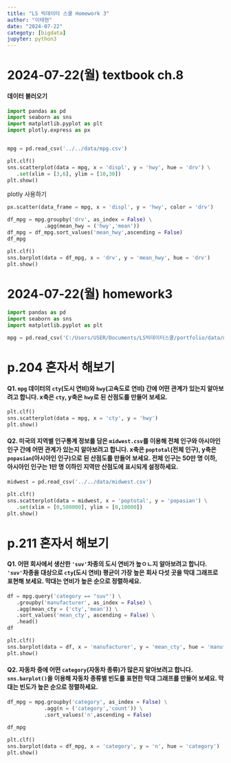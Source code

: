 ```yaml
---
title: "LS 빅데이터 스쿨 Homework 3"
author: "이태현"
date: "2024-07-22"
categoty: [bigdata]
jupyter: python3
---
```

# 2024-07-22(월) textbook ch.8

#### 데이터 불러오기
```python
import pandas as pd
import seaborn as sns
import matplotlib.pyplot as plt
import plotly.express as px


mpg = pd.read_csv('../../data/mpg.csv')
```

```python
plt.clf()
sns.scatterplot(data = mpg, x = 'displ', y = 'hwy', hue = 'drv') \
   .set(xlim = [3,6], ylim = [10,30])
plt.show()
```
plotly 사용하기
```python
px.scatter(data_frame = mpg, x = 'displ', y = 'hwy', color = 'drv')
```
```python
df_mpg = mpg.groupby('drv', as_index = False) \
            .agg(mean_hwy = ('hwy','mean'))
df_mpg = df_mpg.sort_values('mean_hwy',ascending = False)
df_mpg
```
```python
plt.clf()
sns.barplot(data = df_mpg, x = 'drv', y = 'mean_hwy', hue = 'drv')
plt.show()
```







# 2024-07-22(월) homework3

```python
import pandas as pd
import seaborn as sns
import matplotlib.pyplot as plt

mpg = pd.read_csv('C:/Users/USER/Documents/LS빅데이터스쿨/portfolio/data/mpg.csv')

```

# p.204 혼자서 해보기

#### Q1. `mpg` 데이터의 `cty`(도시 연비)와 `hwy`(고속도로 연비) 간에 어떤 관계가 있는지 알아보려고 합니다. x축은 `cty`, y축은 `hwy`로 된 산점도를 만들어 보세요.
```python
plt.clf()
sns.scatterplot(data = mpg, x = 'cty', y = 'hwy')
plt.show()
```
#### Q2. 미국의 지역별 인구통계 정보를 담은 `midwest.csv`를 이용해 전체 인구와 아시아인 인구 간에 어떤 관계가 있는지 알아보려고 합니다. x축은 `poptotal`(전체 인구), y축은 `popasian`(아시아인 인구)으로 된 산점도를 만들어 보세요. 전체 인구는 50만 명 이하, 아시아인 인구는 1만 명 이하인 지역만 산점도에 표시되게 설정하세요.

```python
midwest = pd.read_csv('../../data/midwest.csv')

plt.clf()
sns.scatterplot(data = midwest, x = 'poptotal', y = 'popasian') \
   .set(xlim = [0,500000], ylim = [0,10000])
plt.show()
```
# p.211 혼자서 해보기

#### Q1. 어떤 회사에서 생산한 `'suv'`차종의 도시 연비가 높ㅇㄴ지 알아보려고 합니다. `'suv'`차종을 대상으로 `cty`(도시 연비) 평균이 가장 높은 회사 다섯 곳을 막대 그래프로 표현해 보세요. 막대는 연비가 높은 순으로 정렬하세요.
```python
df = mpg.query('category == "suv"') \
   .groupby('manufacturer', as_index = False) \
   .agg(mean_cty = ('cty','mean')) \
   .sort_values('mean_cty', ascending = False) \
   .head()
df
```
```python
plt.clf()
sns.barplot(data = df, x = 'manufacturer', y = 'mean_cty', hue = 'manufacturer')
plt.show()
```
#### Q2. 자동차 중에 어떤 `category`(자동차 종류)가 많은지 알아보려고 합니다. `sns.barplot()`을 이용해 자동차 종류별 빈도를 표현한 막대 그래프를 만들어 보세요. 막대는 빈도가 높은 순으로 정렬하세요.
```python
df_mpg = mpg.groupby('category', as_index = False) \
            .agg(n = ('category','count')) \
            .sort_values('n',ascending = False)
            
df_mpg
```
```python
plt.clf()
sns.barplot(data = df_mpg, x = 'category', y = 'n', hue = 'category')
plt.show()
```




